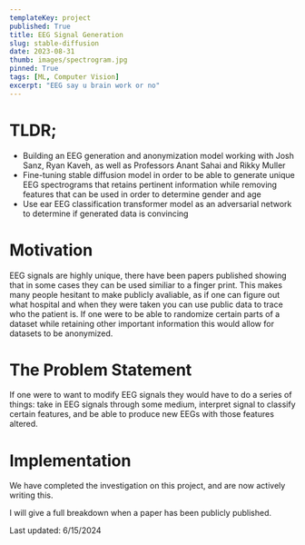 ```yaml
---
templateKey: project
published: True
title: EEG Signal Generation
slug: stable-diffusion
date: 2023-08-31
thumb: images/spectrogram.jpg
pinned: True
tags: [ML, Computer Vision]
excerpt: "EEG say u brain work or no"
---
```


# TLDR;

- Building an EEG generation and anonymization model working with Josh Sanz, Ryan Kaveh, as well as Professors Anant Sahai and Rikky Muller
- Fine-tuning stable diffusion model in order to be able to generate unique EEG spectrograms that retains pertinent
  information while removing features that can be used in order to determine gender and age
- Use ear EEG classification transformer model as an adversarial network to determine if generated data is convincing

# Motivation

EEG signals are highly unique, there have been papers published showing that in some cases they can be used similiar
to a finger print. This makes many people hesitant to make publicly avaliable, as if one can figure out what hospital
and when they were taken you can use public data to trace who the patient is. If one were to be able to randomize certain
parts of a dataset while retaining other important information this would allow for datasets to be anonymized.

# The Problem Statement

If one were to want to modify EEG signals they would have to do a series of things: take in EEG signals through
some medium, interpret signal to classify certain features, and be able to produce new EEGs with those features
altered.

# Implementation

We have completed the investigation on this project, and are now actively writing this.

I will give a full breakdown when a paper has been publicly published.

Last updated: 6/15/2024
